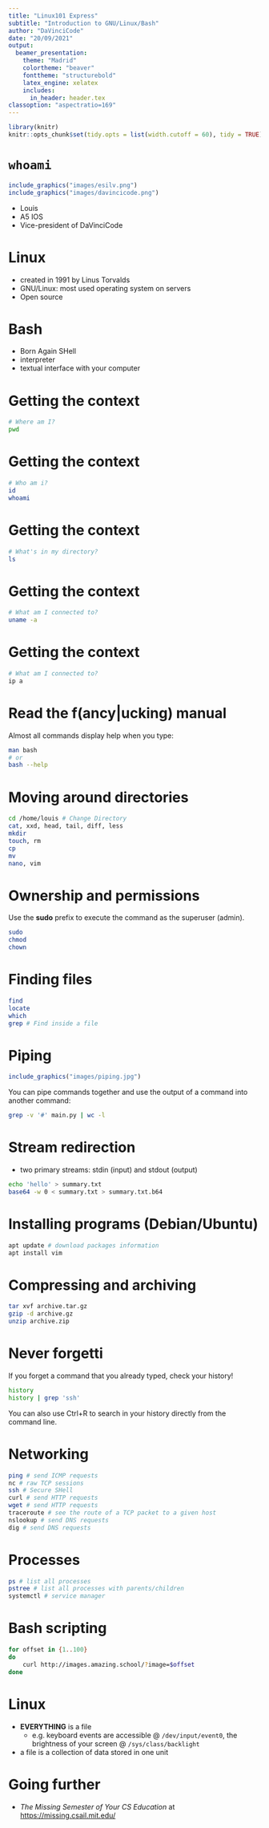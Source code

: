 ```yaml
---
title: "Linux101 Express"
subtitle: "Introduction to GNU/Linux/Bash"
author: "DaVinciCode"
date: "20/09/2021"
output:
  beamer_presentation:
    theme: "Madrid"
    colortheme: "beaver"
    fonttheme: "structurebold"
    latex_engine: xelatex
    includes:
      in_header: header.tex
classoption: "aspectratio=169"
---
```


```r
library(knitr)
knitr::opts_chunk$set(tidy.opts = list(width.cutoff = 60), tidy = TRUE)
```

# `whoami`

```r
include_graphics("images/esilv.png")
include_graphics("images/davincicode.png")
```

- Louis
- A5 IOS
- Vice-president of DaVinciCode

# Linux

- created in 1991 by Linus Torvalds
- GNU/Linux: most used operating system on servers
- Open source

# Bash

- Born Again SHell
- interpreter
- textual interface with your computer

# Getting the context

```bash
# Where am I?
pwd
```

# Getting the context
```bash
# Who am i?
id
whoami
```

# Getting the context
```bash
# What's in my directory?
ls
```

# Getting the context
```bash
# What am I connected to?
uname -a
```

# Getting the context

```bash
# What am I connected to?
ip a
```

# Read the f(ancy|ucking) manual

Almost all commands display help when you type:

```bash
man bash
# or
bash --help
```

# Moving around directories

```bash
cd /home/louis # Change Directory
cat, xxd, head, tail, diff, less
mkdir
touch, rm
cp
mv
nano, vim
```

# Ownership and permissions

Use the **sudo** prefix to execute the command as the superuser (admin).

```bash
sudo
chmod
chown
```

# Finding files

```bash
find
locate
which
grep # Find inside a file
```

# Piping

```r
include_graphics("images/piping.jpg")
```

You can pipe commands together and use the output of a command into another command:
```bash
grep -v '#' main.py | wc -l
```

# Stream redirection

- two primary streams: stdin (input) and stdout (output)
```bash
echo 'hello' > summary.txt
base64 -w 0 < summary.txt > summary.txt.b64
```

# Installing programs (Debian/Ubuntu)

```bash
apt update # download packages information
apt install vim
```

# Compressing and archiving

```bash
tar xvf archive.tar.gz
gzip -d archive.gz
unzip archive.zip
```

# Never forgetti

If you forget a command that you already typed, check your history!

```bash
history
history | grep 'ssh'
```

You can also use Ctrl+R to search in your history directly from the command line.

# Networking

```bash
ping # send ICMP requests
nc # raw TCP sessions
ssh # Secure SHell
curl # send HTTP requests
wget # send HTTP requests
traceroute # see the route of a TCP packet to a given host
nslookup # send DNS requests
dig # send DNS requests
```

# Processes

```bash
ps # list all processes
pstree # list all processes with parents/children
systemctl # service manager
```

# Bash scripting

```bash
for offset in {1..100}
do
	curl http://images.amazing.school/?image=$offset
done
```

# Linux

- **EVERYTHING** is a file
  - e.g. keyboard events are accessible @ `/dev/input/event0`, the brightness of your screen @ `/sys/class/backlight`
- a file is a collection of data stored in one unit

# Going further

- _The Missing Semester of Your CS Education_ at [https://missing.csail.mit.edu/](https://missing.csail.mit.edu/)
